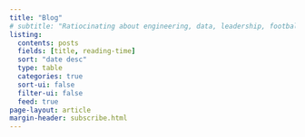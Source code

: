 ```yaml
---
title: "Blog"
# subtitle: "Ratiocinating about engineering, data, leadership, football, tennis, and random things. Writing [data feed](https://datafeed.substack.com). "
listing:
  contents: posts
  fields: [title, reading-time]
  sort: "date desc"
  type: table
  categories: true
  sort-ui: false
  filter-ui: false
  feed: true
page-layout: article
margin-header: subscribe.html
---
```


